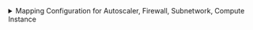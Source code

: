 <details>

<summary>
  Mapping Configuration for Autoscaler, Firewall, Subnetwork, Compute Instance
</summary>

```yaml showLineNumbers
resources:
  - kind: compute.googleapis.com/Autoscaler
    selector:
      query: "true"
    port:
      entity:
        mappings:
          identifier: ".name"
          title:  ".name | split("/") | last"
          blueprint: '"gcpAutoScaler"'
          properties:
            location: .location
            description: ".description"
            minNumReplicas: ".autoscalingPolicy.minNumReplicas"
            maxNumReplicas: ".autoscalingPolicy.maxNumReplicas"
            recommendedSize: ".recommendedSize"
            target: ".target"
          relations:
            project: ".__project.name"
  - kind: compute.googleapis.com/Firewall
    selector:
      query: "true"
    port:
      entity:
        mappings:
          identifier: ".name"
          title:  ".name | split("/") | last"
          blueprint: '"gcpFirewall"'
          properties:
            location: .location
            network: ".network"
            destinationRanges: ".destinationRanges"
            sourceRanges: ".sourceRanges"
            priority: ".priority"
            allowed: ".allowed"
            denied: ".denied"
          relations:
            project: ".__project.name"
  - kind: compute.googleapis.com/Subnetwork
    selector:
      query: "true"
    port:
      entity:
        mappings:
          identifier: ".name"
          title:  ".name | split("/") | last"
          blueprint: '"gcpSubnetwork"'
          properties:
            location: .location
            privateIpGoogleAccess: ".privateIpGoogleAccess"
            internalIpv6Prefix: ".internalIpv6Prefix"
            externalIpv6Prefix: ".externalIpv6Prefix"
            ipCidrRange: ".ipCidrRange"
            description: ".description"
          relations:
            project: ".__project.name"
  - kind: compute.googleapis.com/Instance
    selector:
      query: "true"
    port:
      entity:
        mappings:
          identifier: ".name"
          title:  ".name | split("/") | last"
          blueprint: '"gcpComputeInstance"'
          properties:
            location: .location
            machineType: ".machineType"
            subnetworks: ".networkInterfaces[].subnetwork"
            cpuPlatform: ".cpuPlatform"
            selfLink: ".selfLink"
          relations:
            project: ".__project.name"
```

</details>
